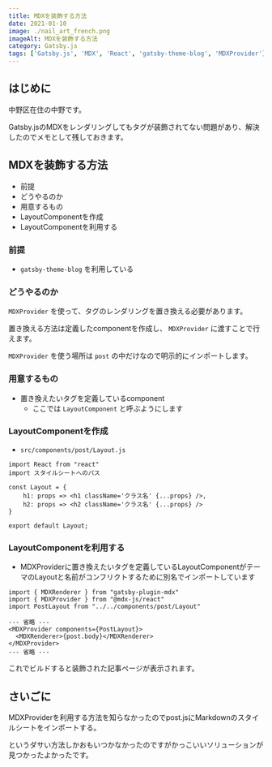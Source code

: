 ```yaml
---
title: MDXを装飾する方法
date: 2021-01-10
image: ./nail_art_french.png
imageAlt: MDXを装飾する方法
category: Gatsby.js
tags: ['Gatsby.js', 'MDX', 'React', 'gatsby-theme-blog', 'MDXProvider']
---
```


## はじめに
中野区在住の中野です。

Gatsby.jsのMDXをレンダリングしてもタグが装飾されてない問題があり、解決したのでメモとして残しておきます。

## MDXを装飾する方法
- 前提
- どうやるのか
- 用意するもの
- LayoutComponentを作成
- LayoutComponentを利用する

### 前提
- `gatsby-theme-blog` を利用している

### どうやるのか
`MDXProvider` を使って、タグのレンダリングを置き換える必要があります。

置き換える方法は定義したcomponentを作成し、 `MDXProvider` に渡すことで行えます。

`MDXProvider` を使う場所は `post` の中だけなので明示的にインポートします。

### 用意するもの
- 置き換えたいタグを定義しているcomponent
  - ここでは `LayoutComponent` と呼ぶようにします

### LayoutComponentを作成

- `src/components/post/Layout.js`

```
import React from "react"
import スタイルシートへのパス

const Layout = {
    h1: props => <h1 className='クラス名' {...props} />,
    h2: props => <h2 className='クラス名' {...props} />
}

export default Layout;
```

### LayoutComponentを利用する

- MDXProviderに置き換えたいタグを定義しているLayoutComponentがテーマのLayoutと名前がコンフリクトするために別名でインポートしています

```
import { MDXRenderer } from "gatsby-plugin-mdx"
import { MDXProvider } from "@mdx-js/react"
import PostLayout from "../../components/post/Layout"

--- 省略 ---
<MDXProvider components={PostLayout}>
  <MDXRenderer>{post.body}</MDXRenderer>
</MDXProvider>
--- 省略 ---
```

これでビルドすると装飾された記事ページが表示されます。

## さいごに
MDXProviderを利用する方法を知らなかったのでpost.jsにMarkdownのスタイルシートをインポートする。

というダサい方法しかおもいつかなかったのですがかっこいいソリューションが見つかったよかったです。